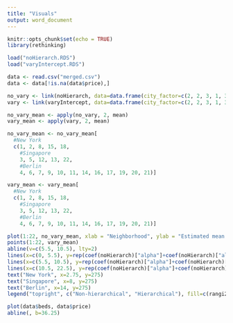 ---
title: "Visuals"
output: word_document
---

```{r setup, include=FALSE}
knitr::opts_chunk$set(echo = TRUE)
library(rethinking)
```

```{r}
load("noHierarch.RDS")
load("varyIntercept.RDS")

data <- read.csv("merged.csv")
data <- data[!is.na(data$price),]
```

```{r}
no_vary <- link(noHierarch, data=data.frame(city_factor=c(2, 2, 3, 1, 3, 1, 1, 2, 1, 1, 1, 3, 3, 1, 2, 1, 1, 2, 1, 1, 1, 3), neigh_group_factor=seq(1, 22)), n=2000)
vary <- link(varyIntercept, data=data.frame(city_factor=c(2, 2, 3, 1, 3, 1, 1, 2, 1, 1, 1, 3, 3, 1, 2, 1, 1, 2, 1, 1, 1, 3), neigh_group_factor=seq(1, 22)), n=2000)

no_vary_mean <- apply(no_vary, 2, mean)
vary_mean <- apply(vary, 2, mean)

no_vary_mean <- no_vary_mean[
  #New York
  c(1, 2, 8, 15, 18, 
    #Singapore
    3, 5, 12, 13, 22,
    #Berlin
    4, 6, 7, 9, 10, 11, 14, 16, 17, 19, 20, 21)]

vary_mean <- vary_mean[
  #New York
  c(1, 2, 8, 15, 18, 
    #Singapore
    3, 5, 12, 13, 22,
    #Berlin
    4, 6, 7, 9, 10, 11, 14, 16, 17, 19, 20, 21)]

```
```{r}
plot(1:22, no_vary_mean, xlab = "Neighborhood", ylab = "Estimated mean price", col=rangi2, pch=16, ylim=c(60, 300), main="Intercept Shrinkage in hierarchical model")
points(1:22, vary_mean)
abline(v=c(5.5, 10.5), lty=2)
lines(x=c(0, 5.5), y=rep(coef(noHierarch)["alpha"]+coef(noHierarch)["alpha_city[2]"], 2), col="red")
lines(x=c(5.5, 10.5), y=rep(coef(noHierarch)["alpha"]+coef(noHierarch)["alpha_city[3]"], 2), col="red")
lines(x=c(10.5, 22.5), y=rep(coef(noHierarch)["alpha"]+coef(noHierarch)["alpha_city[1]"], 2), col="red")
text("New York", x=2.75, y=275)
text("Singapore", x=8, y=275)
text("Berlin", x=14, y=275)
legend("topright", c("Non-hierarchical", "Hierarchical"), fill=c(rangi2, "white"))
```

```{r}
plot(data$beds, data$price)
abline(, b=36.25)
```
